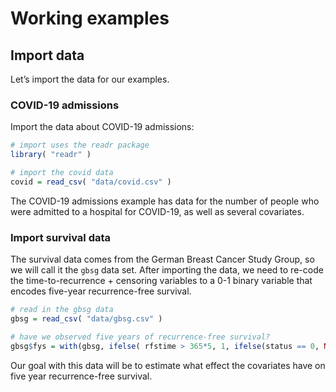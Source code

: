 # Working examples


## Import data
Let's import the data for our examples. 


### COVID-19 admissions

Import the data about COVID-19 admissions:

```r
# import uses the readr package
library( "readr" )

# import the covid data
covid = read_csv( "data/covid.csv" )
```

The COVID-19 admissions example has data for the number of people who were admitted to a hospital for COVID-19, as well as several covariates. 



### Import survival data

The survival data comes from the German Breast Cancer Study Group, so we will call it the `gbsg` data set. After importing the data, we need to re-code the time-to-recurrence + censoring variables to a 0-1 binary variable that encodes five-year recurrence-free survival.

```r
# read in the gbsg data
gbsg = read_csv( "data/gbsg.csv" )

# have we observed five years of recurrence-free survival?
gbsg$fys = with(gbsg, ifelse( rfstime > 365*5, 1, ifelse(status == 0, NA, 0)))
```

Our goal with this data will be to estimate what effect the covariates have on five year recurrence-free survival.



